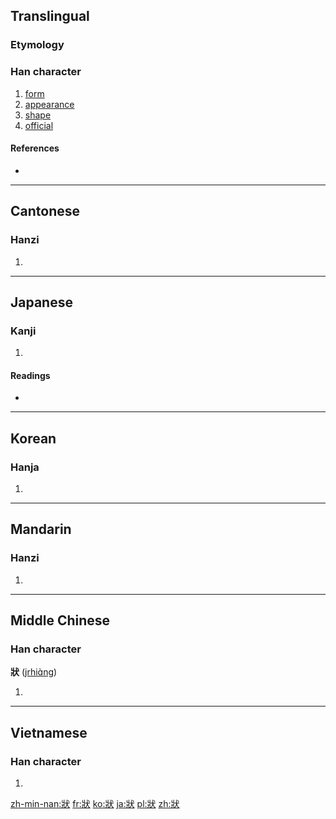 {{also|状}}
==Translingual==

===Etymology===
{{Han compound|爿|犬|c1=p|c2=s|ls=psc}}

===Han character===
{{Han char|rn=94|rad=犬|as=04|sn=8|four=3313<sub>4</sub>|canj=女一戈大 (VMIK)|ids=⿰[[爿]][[犬]]}}

# [[form]]
# [[appearance]]
# [[shape]]
# [[official]]

====References====
* {{Han ref|kx=0707.130|dkj=20280|dj=1119.300|hdz=21334.030|uh=72C0|ud=29376|bh=AAAC|bd=43692}}

----

==Cantonese==

===Hanzi===
{{yue-hanzi|jyut=|y=jong6|sim=状}}

# {{defn|lang=yue|sort=犬04}}

----

==Japanese==

===Kanji===
{{ja-kanji|grade=|rs=犬04}}

# {{defn|lang=ja|sort=犬04}}

====Readings====
* {{ja-readings|on=[[じょう]] (jō)|kun=}}

----

==Korean==

===Hanja===
{{ko-hanja|hangeul=[[상]], [[장]]|eumhun=|rv=sang, jang|mr=sang, chang|y=sang, cang}}

# {{defn|lang=ko|sort=犬04}}

----

==Mandarin==

===Hanzi===
{{cmn-hanzi|sim=状|pin=[[jué]] ([[jue2]]), [[zhuàng]] ([[zhuang4]])|wg=chüeh<sup>2</sup>, chuang<sup>4</sup>}}

# {{defn|lang=cmn|sort=犬04}}

----

==Middle Chinese==

===Han character===
'''狀''' ([[jrhiɑ̀ng]])<!--note: the vowel "ɑ" is an IPA symbol and is thus different from the vowel "a"-->

# {{defn|lang=ltc|sort=犬04}}

----

==Vietnamese==

===Han character===
{{vi-hantu|[[trạng]]|rs=犬04}}

# {{defn|lang=cmn|sort=犬04}}

[[zh-min-nan:狀]]
[[fr:狀]]
[[ko:狀]]
[[ja:狀]]
[[pl:狀]]
[[zh:狀]]